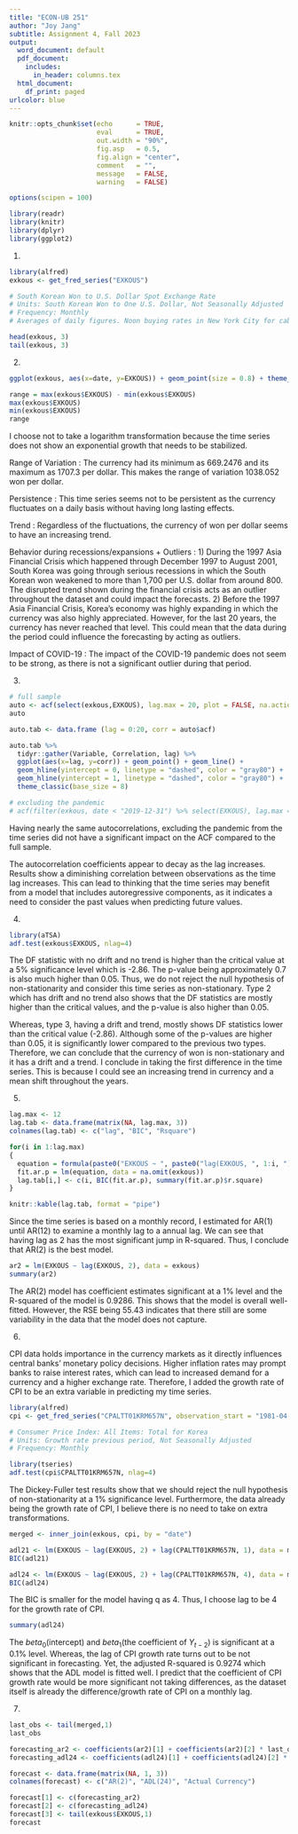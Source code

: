 ---
title: "ECON-UB 251"
author: "Joy Jang"
subtitle: Assignment 4, Fall 2023
output:
  word_document: default
  pdf_document:
    includes:
      in_header: columns.tex
  html_document:
    df_print: paged
urlcolor: blue
---

```{r setup, include=FALSE}
knitr::opts_chunk$set(echo      = TRUE,
                      eval      = TRUE,
                      out.width = "90%", 
                      fig.asp   = 0.5,
                      fig.align = "center",
                      comment   = "", 
                      message   = FALSE,
                      warning   = FALSE)

options(scipen = 100)
```

```{r, echo = FALSE, eval = TRUE}
library(readr)
library(knitr)
library(dplyr)
library(ggplot2)
```

1. 

```{r}
library(alfred)
exkous <- get_fred_series("EXKOUS")

# South Korean Won to U.S. Dollar Spot Exchange Rate
# Units: South Korean Won to One U.S. Dollar, Not Seasonally Adjusted
# Frequency: Monthly
# Averages of daily figures. Noon buying rates in New York City for cable transfers payable in foreign currencies

head(exkous, 3)
tail(exkous, 3)
```


2. 

```{r}
ggplot(exkous, aes(x=date, y=EXKOUS)) + geom_point(size = 0.8) + theme_bw()

range = max(exkous$EXKOUS) - min(exkous$EXKOUS)
max(exkous$EXKOUS)
min(exkous$EXKOUS)
range
```

I choose not to take a logarithm transformation because the time series does not show an exponential growth that needs to be stabilized.

Range of Variation : The currency had its minimum as 669.2476 and its maximum as 1707.3 per dollar. This makes the range of variation 1038.052 won per dollar. 

Persistence : This time series seems not to be persistent as the currency fluctuates on a daily basis without having long lasting effects. 

Trend : Regardless of the fluctuations, the currency of won per dollar seems to have an increasing trend. 

Behavior during recessions/expansions + Outliers : 
1) During the 1997 Asia Financial Crisis which happened through December 1997 to August 2001, South Korea was going through serious recessions in which the South Korean won weakened to more than 1,700 per U.S. dollar from around 800. The disrupted trend shown during the financial crisis acts as an outlier throughout the dataset and could impact the forecasts.
2) Before the 1997 Asia Financial Crisis, Korea's economy was highly expanding in which the currency was also highly appreciated. However, for the last 20 years, the currency has never reached that level. This could mean that the data during the period could influence the forecasting by acting as outliers. 

Impact of COVID-19 : The impact of the COVID-19 pandemic does not seem to be strong, as there is not a significant outlier during that period. 


3. 

```{r}
# full sample
auto <- acf(select(exkous,EXKOUS), lag.max = 20, plot = FALSE, na.action = na.omit)
auto

auto.tab <- data.frame (lag = 0:20, corr = auto$acf)

auto.tab %>%
  tidyr::gather(Variable, Correlation, lag) %>%
  ggplot(aes(x=lag, y=corr)) + geom_point() + geom_line() + 
  geom_hline(yintercept = 0, linetype = "dashed", color = "gray80") + 
  geom_hline(yintercept = 1, linetype = "dashed", color = "gray80") + 
  theme_classic(base_size = 8)

# excluding the pandemic
# acf(filter(exkous, date < "2019-12-31") %>% select(EXKOUS), lag.max = 20, plot = FALSE, na.action = na.omit)
```
Having nearly the same autocorrelations, excluding the pandemic from the time series did not have a significant impact on the ACF compared to the full sample. 

The autocorrelation coefficients appear to decay as the lag increases. Results show a diminishing correlation between observations as the time lag increases. This can lead to thinking that the time series may benefit from a model that includes autoregressive components, as it indicates a need to consider the past values when predicting future values.


4. 

```{r}
library(aTSA)
adf.test(exkous$EXKOUS, nlag=4)
```

The DF statistic with no drift and no trend is higher than the critical value at a 5% significance level which is -2.86. The p-value being approximately 0.7 is also much higher than 0.05. Thus, we do not reject the null hypothesis of non-stationarity and consider this time series as non-stationary. Type 2 which has drift and no trend also shows that the DF statistics are mostly higher than the critical values, and the p-value is also higher than 0.05. 

Whereas, type 3, having a drift and trend, mostly shows DF statistics lower than the critical value (-2.86). Although some of the p-values are higher than 0.05, it is significantly lower compared to the previous two types. Therefore, we can conclude that the currency of won is non-stationary and it has a drift and a trend. I conclude in taking the first difference in the time series. This is because I could see an increasing trend in currency and a mean shift throughout the years. 


5. 

```{r}
lag.max <- 12
lag.tab <- data.frame(matrix(NA, lag.max, 3))
colnames(lag.tab) <- c("lag", "BIC", "Rsquare")

for(i in 1:lag.max)
{
  equation = formula(paste0("EXKOUS ~ ", paste0("lag(EXKOUS, ", 1:i, ")", collapse = "+")))
  fit.ar.p = lm(equation, data = na.omit(exkous))
  lag.tab[i,] <- c(i, BIC(fit.ar.p), summary(fit.ar.p)$r.square)
}

knitr::kable(lag.tab, format = "pipe")
```

Since the time series is based on a monthly record, I estimated for AR(1) until AR(12) to examine a monthly lag to a annual lag. We can see that having lag as 2 has the most significant jump in R-squared. Thus, I conclude that AR(2) is the best model. 

```{r}
ar2 = lm(EXKOUS ~ lag(EXKOUS, 2), data = exkous)
summary(ar2)
```
The AR(2) model has coefficient estimates significant at a 1% level and the R-squared of the model is 0.9286. This shows that the model is overall well-fitted. However, the RSE being 55.43 indicates that there still are some variability in the data that the model does not capture.


6. 

CPI data holds importance in the currency markets as it directly influences central banks' monetary policy decisions. Higher inflation rates may prompt banks to raise interest rates, which can lead to increased demand for a currency and a higher exchange rate. Therefore, I added the growth rate of CPI to be an extra variable in predicting my time series. 

```{r}
library(alfred)
cpi <- get_fred_series("CPALTT01KRM657N", observation_start = "1981-04-01")

# Consumer Price Index: All Items: Total for Korea
# Units: Growth rate previous period, Not Seasonally Adjusted
# Frequency: Monthly

library(tseries)
adf.test(cpi$CPALTT01KRM657N, nlag=4)
```
The Dickey-Fuller test results show that we should reject the null hypothesis of non-stationarity at a 1% significance level. Furthermore, the data already being the growth rate of CPI, I believe there is no need to take on extra transformations. 

```{r}
merged <- inner_join(exkous, cpi, by = "date")

adl21 <- lm(EXKOUS ~ lag(EXKOUS, 2) + lag(CPALTT01KRM657N, 1), data = merged)
BIC(adl21)

adl24 <- lm(EXKOUS ~ lag(EXKOUS, 2) + lag(CPALTT01KRM657N, 4), data = merged)
BIC(adl24)
```
The BIC is smaller for the model having q as 4. Thus, I choose lag to be 4 for the growth rate of CPI.

```{r}
summary(adl24)
```

The $beta_0$(intercept) and $beta_1$(the coefficient of $Y_{t-2}$) is significant at a 0.1% level. Whereas, the lag of CPI growth rate turns out to be not significant in forecasting. Yet, the adjusted R-squared is 0.9274 which shows that the ADL model is fitted well. I predict that the coefficient of CPI growth rate would be more significant not taking differences, as the dataset itself is already the difference/growth rate of CPI on a monthly lag. 

7. 

```{r}
last_obs <- tail(merged,1)
last_obs

forecasting_ar2 <- coefficients(ar2)[1] + coefficients(ar2)[2] * last_obs$EXKOUS
forecasting_adl24 <- coefficients(adl24)[1] + coefficients(adl24)[2] * last_obs$EXKOUS + coefficients(adl24)[3] * last_obs$CPALTT01KRM657N

forecast <- data.frame(matrix(NA, 1, 3))
colnames(forecast) <- c("AR(2)", "ADL(24)", "Actual Currency")

forecast[1] <- c(forecasting_ar2)
forecast[2] <- c(forecasting_adl24)
forecast[3] <- tail(exkous$EXKOUS,1)
forecast

```
